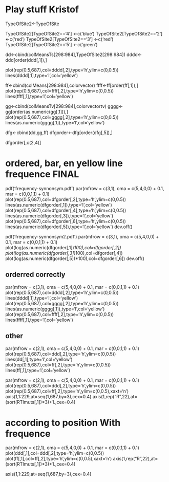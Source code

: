 # Play stuff Kristof 
TypeOfSite2<-TypeOfSite

TypeOfSite2[TypeOfSite2=='4'] <-c('blue')
TypeOfSite2[TypeOfSite2=='2'] <-c('red')
TypeOfSite2[TypeOfSite2=='3'] <-c('red')
TypeOfSite2[TypeOfSite2=='5'] <-c('green')


dd<-cbind(colMeansTs[298:984],TypeOfSite2[298:984])
dddd<-ddd[order(ddd[,1]),]

plot(rep(0.5,687),col=dddd[,2],type='h',ylim=c(0,0.5))
lines(dddd[,1],type='l',col='yellow')



ff<-cbind(colMeans[298:984],colorvector)
ffff<-ff[order(ff[,1]),]
plot(rep(0.5,687),col=ffff[,2],type='h',ylim=c(0,0.5))
lines(ffff[,1],type='l',col='yellow')




gg<-cbind(colMeansTv[298:984],colorvectortv)
gggg<-gg[order(as.numeric(gg[,1])),]
plot(rep(0.5,687),col=gggg[,2],type='h',ylim=c(0,0.5))
lines(as.numeric(gggg[,1]),type='l',col='yellow')




dfg<-cbind(dd,gg,ff)
dfgorder<-dfg[order(dfg[,5]),]

dfgorder[,c(2,4)]



# ordered, bar, en yellow line frequence  FINAL
pdf('frequency-synnonsym.pdf')
par(mfrow = c(3,1),
oma = c(5,4,0,0) + 0.1,
mar = c(0,0,1,1) + 0.1)
plot(rep(0.5,687),col=dfgorder[,2],type='h',ylim=c(0,0.5))
lines(as.numeric(dfgorder[,1]),type='l',col='yellow')
plot(rep(0.5,687),col=dfgorder[,4],type='h',ylim=c(0,0.5))
lines(as.numeric(dfgorder[,3]),type='l',col='yellow')
plot(rep(0.5,687),col=dfgorder[,6],type='h',ylim=c(0,0.5))
lines(as.numeric(dfgorder[,5]),type='l',col='yellow')
dev.off()


pdf('frequency-synnonsym2.pdf')
par(mfrow = c(3,1),
oma = c(5,4,0,0) + 0.1,
mar = c(0,0,1,1) + 0.1)
plot(log(as.numeric(dfgorder[,1])*100),col=dfgorder[,2])
plot(log(as.numeric(dfgorder[,3])*100),col=dfgorder[,4])
plot(log(as.numeric(dfgorder[,5])*100),col=dfgorder[,6])
dev.off()



## orderred correctly
par(mfrow = c(3,1),
oma = c(5,4,0,0) + 0.1,
mar = c(0,0,1,1) + 0.1)
plot(rep(0.5,687),col=dddd[,2],type='h',ylim=c(0,0.5))
lines(dddd[,1],type='l',col='yellow')
plot(rep(0.5,687),col=gggg[,2],type='h',ylim=c(0,0.5))
lines(as.numeric(gggg[,1]),type='l',col='yellow')
plot(rep(0.5,687),col=ffff[,2],type='h',ylim=c(0,0.5))
lines(ffff[,1],type='l',col='yellow')



## other
par(mfrow = c(2,1),
oma = c(5,4,0,0) + 0.1,
mar = c(0,0,1,1) + 0.1)
plot(rep(0.5,687),col=ddd[,2],type='h',ylim=c(0,0.5))
lines(dd[,1],type='l',col='yellow')
plot(rep(0.5,687),col=ff[,2],type='h',ylim=c(0,0.5))
lines(ff[,1],type='l',col='yellow')




par(mfrow = c(2,1),
oma = c(5,4,0,0) + 0.1,
mar = c(0,0,1,1) + 0.1)
plot(rep(0.5,687),col=ddd[,2],type='h',ylim=c(0,0.5))
plot(rep(0.5,687),col=ff[,2],type='h',ylim=c(0,0.5),xaxt='n')
axis(1,1:229,at=seq(1,687,by=3),cex=0.4)
axis(1,rep("R",22),at=(sort(RTImuts[,1])*3)+1.,cex=0.4)





# according to position With frequence
par(mfrow = c(2,1),
oma = c(5,4,0,0) + 0.1,
mar = c(0,0,1,1) + 0.1)
plot(ddd[,1],col=ddd[,2],type='h',ylim=c(0,0.5))
plot(ff[,1],col=ff[,2],type='h',ylim=c(0,0.5),xaxt='n')
axis(1,rep("R",22),at=(sort(RTImuts[,1])*3)+1.,cex=0.4)

axis(1,1:229,at=seq(1,687,by=3),cex=0.4)


